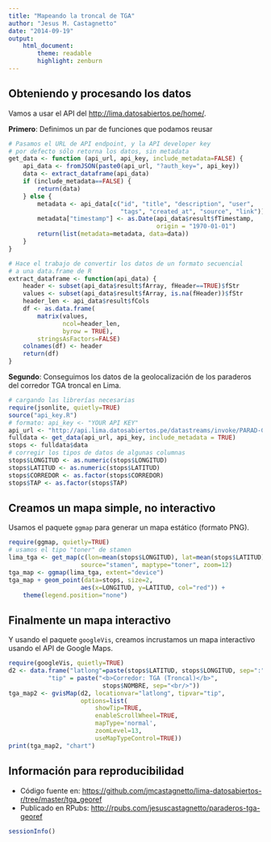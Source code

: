 ```yaml
---
title: "Mapeando la troncal de TGA"
author: "Jesus M. Castagnetto"
date: "2014-09-19"
output:
    html_document:
        theme: readable
        highlight: zenburn
---
```


## Obteniendo y procesando los datos

Vamos a usar el API del [http://lima.datosabiertos.pe/home/](Portal de Datos Abiertos de Lima Metropolitana).

**Primero**: Definimos un par de funciones que podamos reusar

```r
# Pasamos el URL de API endpoint, y la API developer key
# por defecto sólo retorna los datos, sin metadata
get_data <- function (api_url, api_key, include_metadata=FALSE) {
    api_data <- fromJSON(paste0(api_url, "?auth_key=", api_key))
    data <- extract_dataframe(api_data)
    if (include_metadata==FALSE) {
        return(data)
    } else {
        metadata <- api_data[c("id", "title", "description", "user",
                               "tags", "created_at", "source", "link")]
        metadata["timestamp"] <- as.Date(api_data$result$fTimestamp,
                                         origin = "1970-01-01")
        return(list(metadata=metadata, data=data))
    }
}

# Hace el trabajo de convertir los datos de un formato secuencial
# a una data.frame de R
extract_dataframe <- function(api_data) {
    header <- subset(api_data$result$fArray, fHeader==TRUE)$fStr
    values <- subset(api_data$result$fArray, is.na(fHeader))$fStr
    header_len <- api_data$result$fCols
    df <- as.data.frame(
        matrix(values,
               ncol=header_len,
               byrow = TRUE),
        stringsAsFactors=FALSE)
    colnames(df) <- header
    return(df)
}
```

**Segundo**: Conseguimos los datos de la geolocalización de los paraderos del corredor TGA troncal en Lima.

```r
# cargando las librerías necesarias
require(jsonlite, quietly=TRUE)
source("api_key.R")
# formato: api_key <- "YOUR API KEY"
api_url <- "http://api.lima.datosabiertos.pe/datastreams/invoke/PARAD-GEO-REFER-DE-LA"
fulldata <- get_data(api_url, api_key, include_metadata = TRUE)
stops <- fulldata$data
# corregir los tipos de datos de algunas columnas
stops$LONGITUD <- as.numeric(stops$LONGITUD)
stops$LATITUD <- as.numeric(stops$LATITUD)
stops$CORREDOR <- as.factor(stops$CORREDOR)
stops$TAP <- as.factor(stops$TAP)
```

## Creamos un mapa simple, no interactivo

Usamos el paquete `ggmap` para generar un mapa estático (formato PNG).

```r
require(ggmap, quietly=TRUE)
# usamos el tipo "toner" de stamen
lima_tga <- get_map(c(lon=mean(stops$LONGITUD), lat=mean(stops$LATITUD)),
                    source="stamen", maptype="toner", zoom=12)
tga_map <- ggmap(lima_tga, extent="device")
tga_map + geom_point(data=stops, size=2,
                    aes(x=LONGITUD, y=LATITUD, col="red")) +
    theme(legend.position="none")
```

## Finalmente un mapa interactivo

Y usando el paquete `googleVis`, creamos incrustamos un mapa interactivo
usando el API de Google Maps.

```r
require(googleVis, quietly=TRUE)
d2 <- data.frame("latlong"=paste(stops$LATITUD, stops$LONGITUD, sep=":"),
           "tip" = paste("<b>Corredor: TGA (Troncal)</b>",
                          stops$NOMBRE, sep="<br/>"))
tga_map2 <- gvisMap(d2, locationvar="latlong", tipvar="tip",
                    options=list(
                        showTip=TRUE,
                        enableScrollWheel=TRUE,
                        mapType='normal',
                        zoomLevel=13,
                        useMapTypeControl=TRUE))
print(tga_map2, "chart")
```

## Información para reproducibilidad

* Código fuente en: [https://github.com/jmcastagnetto/lima-datosabiertos-r/tree/master/tga_georef](https://github.com/jmcastagnetto/lima-datosabiertos-r/tree/master/tga_georef)
* Publicado en RPubs: [http://rpubs.com/jesuscastagnetto/paraderos-tga-georef](http://rpubs.com/jesuscastagnetto/paraderos-tga-georef)


```r
sessionInfo()
```
